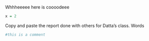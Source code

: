 Whhheeeee here is coooodeee

```r
x = 2
```

Copy and paste the report done with others for Datta's class.
Words

```r
#this is a comment
```